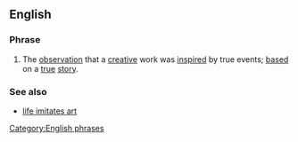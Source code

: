 ==English==

===Phrase===
{{infl|en|phrase}}

# The [[observation]] that a [[creative]] work was [[inspire]]d by true events; [[based]] on a [[true]] [[story]].

===See also===
* [[life imitates art]]

[[Category:English phrases]]